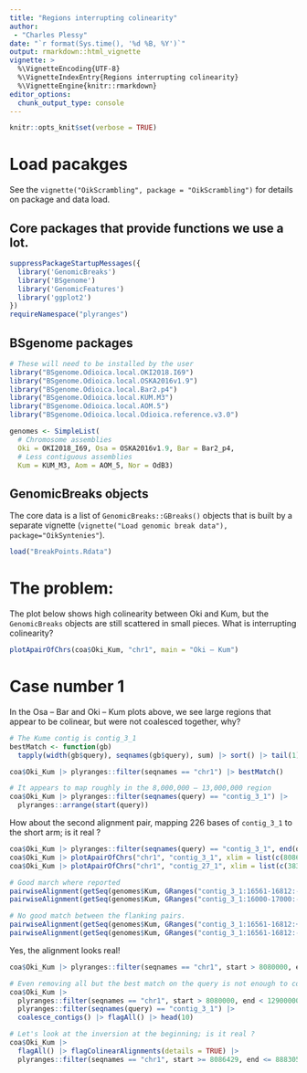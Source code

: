 ```yaml
---
title: "Regions interrupting colinearity"
author: 
 - "Charles Plessy"
date: "`r format(Sys.time(), '%d %B, %Y')`"
output: rmarkdown::html_vignette
vignette: >
  %\VignetteEncoding{UTF-8}
  %\VignetteIndexEntry{Regions interrupting colinearity}
  %\VignetteEngine{knitr::rmarkdown}
editor_options: 
  chunk_output_type: console
---
```


```r
knitr::opts_knit$set(verbose = TRUE)
```


# Load pacakges

See the `vignette("OikScrambling", package = "OikScrambling")` for details
on package and data load.

## Core packages that provide functions we use a lot.

```r
suppressPackageStartupMessages({
  library('GenomicBreaks')
  library('BSgenome')
  library('GenomicFeatures')
  library('ggplot2')
})
requireNamespace("plyranges")
```

## BSgenome packages

```r
# These will need to be installed by the user
library("BSgenome.Odioica.local.OKI2018.I69")
library("BSgenome.Odioica.local.OSKA2016v1.9")
library("BSgenome.Odioica.local.Bar2.p4")
library("BSgenome.Odioica.local.KUM.M3")
library("BSgenome.Odioica.local.AOM.5")
library("BSgenome.Odioica.local.Odioica.reference.v3.0")

genomes <- SimpleList(
  # Chromosome assemblies
  Oki = OKI2018_I69, Osa = OSKA2016v1.9, Bar = Bar2_p4,
  # Less contiguous assemblies
  Kum = KUM_M3, Aom = AOM_5, Nor = OdB3)
```

## GenomicBreaks objects

The core data is a list of `GenomicBreaks::GBreaks()` objects that is built
by a separate vignette (`vignette("Load genomic break data"), package="OikSyntenies"`).

```r
load("BreakPoints.Rdata")
```

# The problem:

The plot below shows high colinearity between Oki and Kum, but the
`GenomicBreaks` objects are still scattered in small pieces.  What is
interrupting colinearity?

```r
plotApairOfChrs(coa$Oki_Kum, "chr1", main = "Oki – Kum")
```


# Case number 1

In the Osa – Bar and Oki – Kum plots above, we see large regions that appear to
be colinear, but were not coalesced together, why?

```r
# The Kume contig is contig_3_1
bestMatch <- function(gb)
  tapply(width(gb$query), seqnames(gb$query), sum) |> sort() |> tail(1) |> names()

coa$Oki_Kum |> plyranges::filter(seqnames == "chr1") |> bestMatch()

# It appears to map roughly in the 8,000,000 – 13,000,000 region
coa$Oki_Kum |> plyranges::filter(seqnames(query) == "contig_3_1") |>
  plyranges::arrange(start(query))
```

How about the second alignment pair, mapping 226 bases of `contig_3_1` to the
short arm; is it real ?

```r
coa$Oki_Kum |> plyranges::filter(seqnames(query) == "contig_3_1", end(query) <= 21079)
coa$Oki_Kum |> plotApairOfChrs("chr1", "contig_3_1", xlim = list(c(8086429, 8104950), c(1, 21079)), dna_seg_scale=TRUE, main = "chr1 vs contig_3_1 near ROI 1")
coa$Oki_Kum |> plotApairOfChrs("chr1", "contig_27_1", xlim = list(c(3838658, 3881203), c(3595219, 3630623)), dna_seg_scale=TRUE)

# Good march where reported
pairwiseAlignment(getSeq(genomes$Kum, GRanges("contig_3_1:16561-16812:-")), genomes$Oki$chr1[3870099:3870324], type="local")
pairwiseAlignment(getSeq(genomes$Kum, GRanges("contig_3_1:16000-17000:-")), genomes$Oki$chr1[3870000:3871000], type="global") |> writePairwiseAlignments()

# No good match between the flanking pairs.
pairwiseAlignment(getSeq(genomes$Kum, GRanges("contig_3_1:16561-16812:+")), genomes$Oki$chr1[8086429:8104950], type="local")
pairwiseAlignment(getSeq(genomes$Kum, GRanges("contig_3_1:16561-16812:-")), genomes$Oki$chr1[8086429:8104950], type="local")
```

Yes, the alignment looks real!


```r
coa$Oki_Kum |> plyranges::filter(seqnames == "chr1", start > 8080000, end < 12900000)

# Even removing all but the best match on the query is not enough to collapse all
coa$Oki_Kum |>
  plyranges::filter(seqnames == "chr1", start > 8080000, end < 12900000) |>
  plyranges::filter(seqnames(query) == "contig_3_1") |>
  coalesce_contigs() |> flagAll() |> head(10)

# Let's look at the inversion at the beginning; is it real ?
coa$Oki_Kum |>
  flagAll() |> flagColinearAlignments(details = TRUE) |>
  plyranges::filter(seqnames == "chr1", start >= 8086429, end <= 8883052) |> head(10)
```

